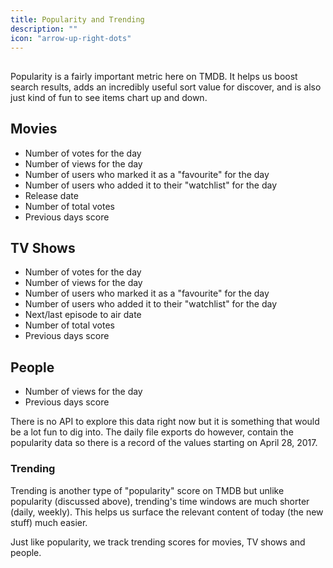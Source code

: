 ```yaml
---
title: Popularity and Trending
description: ""
icon: "arrow-up-right-dots"
---
```


## 

Popularity is a fairly important metric here on TMDB. 
It helps us boost search results, adds an incredibly useful sort value for discover, and is also just kind of fun to see items chart up and down. 

## Movies

- Number of votes for the day
- Number of views for the day
- Number of users who marked it as a "favourite" for the day
- Number of users who added it to their "watchlist" for the day
- Release date
- Number of total votes
- Previous days score


## TV Shows

- Number of votes for the day
- Number of views for the day
- Number of users who marked it as a "favourite" for the day
- Number of users who added it to their "watchlist" for the day
- Next/last episode to air date
- Number of total votes
- Previous days score

## People

- Number of views for the day
- Previous days score

<Note>
There is no API to explore this data right now but it is something that would be a lot fun to dig into. The daily file exports do however, contain the popularity data so there is a record of the values starting on April 28, 2017.
</Note>

### Trending 

Trending is another type of "popularity" score on TMDB but unlike popularity (discussed above), trending's time windows are much shorter (daily, weekly). This helps us surface the relevant content of today (the new stuff) much easier.

<Info>
Just like popularity, we track trending scores for movies, TV shows and people.
</Info>


